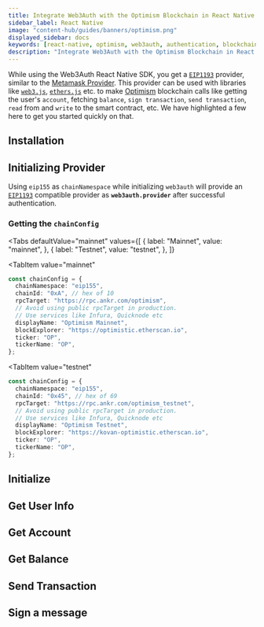 ```yaml
---
title: Integrate Web3Auth with the Optimism Blockchain in React Native
sidebar_label: React Native
image: "content-hub/guides/banners/optimism.png"
displayed_sidebar: docs
keywords: [react-native, optimism, web3auth, authentication, blockchain]
description: "Integrate Web3Auth with the Optimism Blockchain in React Native | Documentation - Web3Auth"
---
```



<SEO
  title="Integrate Web3Auth with the Optimism Blockchain in React Native"
  description="Integrate Web3Auth with the Optimism Blockchain in React Native | Documentation - Web3Auth"
  image="https://web3auth.io/docs/content-hub/guides/banners/optimism.png"
  slug="/connect-blockchain/evm/optimism/react-native"
/>

While using the Web3Auth React Native SDK, you get a [`EIP1193`](https://eips.ethereum.org/EIPS/eip-1193) provider, similar to the
[Metamask Provider](https://docs.metamask.io/guide/ethereum-provider.html). This provider can be used with libraries like
[`web3.js`](https://web3js.readthedocs.io/en/v1.2.8/getting-started.html), [`ethers.js`](https://docs.ethers.io/v5/getting-started/) etc. to make
[Optimism](https://optimism.io/) blockchain calls like getting the user's `account`, fetching `balance`, `sign transaction`, `send transaction`,
`read` from and `write` to the smart contract, etc. We have highlighted a few here to get you started quickly on that.

## Installation

<InstallationSnippet />

## Initializing Provider

Using `eip155` as `chainNamespace` while initializing `web3auth` will provide an [`EIP1193`](https://eips.ethereum.org/EIPS/eip-1193) compatible
provider as **`web3auth.provider`** after successful authentication.

### Getting the `chainConfig`

<Tabs
 defaultValue="mainnet"
  values={[
    { label: "Mainnet", value: "mainnet", },
    { label: "Testnet", value: "testnet", },
  ]}
>
<TabItem
  value="mainnet"
>

```typescript
const chainConfig = {
  chainNamespace: "eip155",
  chainId: "0xA", // hex of 10
  rpcTarget: "https://rpc.ankr.com/optimism",
  // Avoid using public rpcTarget in production.
  // Use services like Infura, Quicknode etc
  displayName: "Optimism Mainnet",
  blockExplorer: "https://optimistic.etherscan.io",
  ticker: "OP",
  tickerName: "OP",
};
```

</TabItem>

<TabItem
  value="testnet"
>

```typescript
const chainConfig = {
  chainNamespace: "eip155",
  chainId: "0x45", // hex of 69
  rpcTarget: "https://rpc.ankr.com/optimism_testnet",
  // Avoid using public rpcTarget in production.
  // Use services like Infura, Quicknode etc
  displayName: "Optimism Testnet",
  blockExplorer: "https://kovan-optimistic.etherscan.io",
  ticker: "OP",
  tickerName: "OP",
};
```

</TabItem>
</Tabs>

## Initialize

<InitialisationSnippet />

## Get User Info

<UserInfoSnippet />

## Get Account

<GetAccountSnippet />

## Get Balance

<GetBalanceSnippet />

## Send Transaction

<SendTransactionSnippet />

## Sign a message

<SignMessageSnippet />
